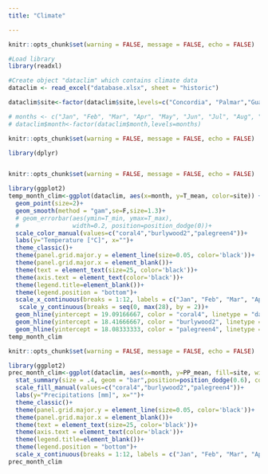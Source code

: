 ```yaml
---
title: "Climate"

---
```



```r
knitr::opts_chunk$set(warning = FALSE, message = FALSE, echo = FALSE)

#Load library
library(readxl)

#Create object "dataclim" which contains climate data
dataclim <- read_excel("database.xlsx", sheet = "historic")

dataclim$site<-factor(dataclim$site,levels=c("Concordia", "Palmar","Gualeguaychu"))

# months <- c("Jan", "Feb", "Mar", "Apr", "May", "Jun", "Jul", "Aug", "Sep", "Oct", "Nov", "Dec")
# dataclim$month<-factor(dataclim$month,levels=months)

```

```r
knitr::opts_chunk$set(warning = FALSE, message = FALSE, echo = FALSE)

library(dplyr)



```

```r
knitr::opts_chunk$set(warning = FALSE, message = FALSE, echo = FALSE)

library(ggplot2)
temp_month_clim<-ggplot(dataclim, aes(x=month, y=T_mean, color=site)) +
  geom_point(size=2)+
  geom_smooth(method = "gam",se=F,size=1.3)+
  # geom_errorbar(aes(ymin=T_min, ymax=T_max),
  #               width=0.2, position=position_dodge(0))+
  scale_color_manual(values=c("coral4","burlywood2","palegreen4"))+
  labs(y="Temperature [°C]", x="")+
  theme_classic()+
  theme(panel.grid.major.y = element_line(size=0.05, color='black'))+
  theme(panel.grid.major.x = element_blank())+
  theme(text = element_text(size=25, color='black'))+
  theme(axis.text = element_text(color='black'))+
  theme(legend.title=element_blank())+
  theme(legend.position = "bottom")+
  scale_x_continuous(breaks = 1:12, labels = c("Jan", "Feb", "Mar", "Apr", "May", "Jun", "Jul", "Aug", "Sep", "Oct", "Nov", "Dec"))+
   scale_y_continuous(breaks = seq(0, max(28), by = 2))+
  geom_hline(yintercept = 19.09166667, color = "coral4", linetype = "dashed", size = 1.3)+
  geom_hline(yintercept = 18.41666667, color = "burlywood2", linetype = "dashed", size = 1.3)+
  geom_hline(yintercept = 18.08333333, color = "palegreen4", linetype = "dashed", size = 1.3)
temp_month_clim
```

```r
knitr::opts_chunk$set(warning = FALSE, message = FALSE, echo = FALSE)

library(ggplot2)
prec_month_clim<-ggplot(dataclim, aes(x=month, y=PP_mean, fill=site, width=.4)) +
  stat_summary(size = .4, geom = "bar",position=position_dodge(0.6), color="blue") +
  scale_fill_manual(values=c("coral4","burlywood2","palegreen4"))+
  labs(y="Precipitations [mm]", x="")+
  theme_classic()+
  theme(panel.grid.major.y = element_line(size=0.05, color='black'))+
  theme(panel.grid.major.x = element_blank())+
  theme(text = element_text(size=25, color='black'))+
  theme(axis.text = element_text(color='black'))+
  theme(legend.title=element_blank())+
  theme(legend.position = "bottom")+
  scale_x_continuous(breaks = 1:12, labels = c("Jan", "Feb", "Mar", "Apr", "May", "Jun", "Jul", "Aug", "Sep", "Oct", "Nov", "Dec"))
prec_month_clim

```



